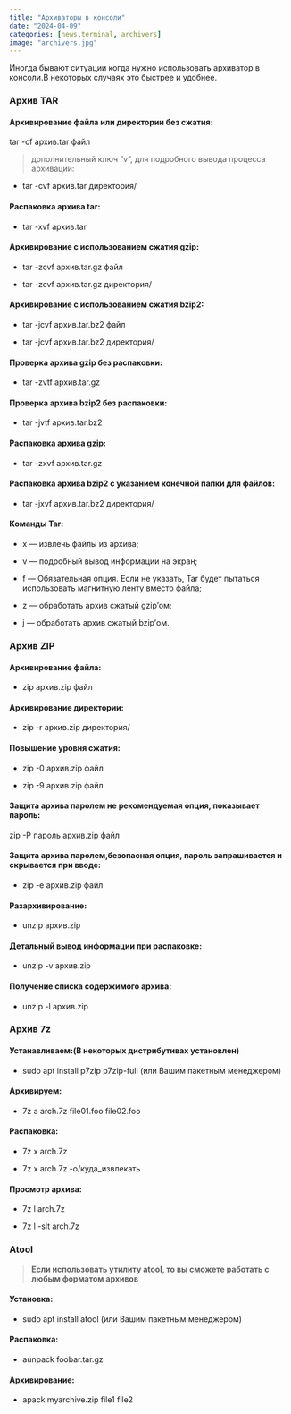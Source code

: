 ```yaml
---
title: "Архиваторы в консоли"
date: "2024-04-09"
categories: [news,terminal, archivers]
image: "archivers.jpg"
---
```


Иногда бывают ситуации когда нужно использовать архиватор в консоли.В некоторых случаях это быстрее и удобнее.

### **Архив TAR**

#### Архивирование файла или директории без сжатия:

tar -cf архив.tar файл

> дополнительный ключ “v”, для подробного вывода процесса архивации:

- tar -cvf архив.tar директория/

#### Распаковка архива tar:

- tar -xvf архив.tar

#### Архивирование с использованием сжатия gzip:

- tar -zcvf архив.tar.gz файл

- tar -zcvf архив.tar.gz директория/

#### Архивирование с использованием сжатия bzip2:

- tar -jcvf архив.tar.bz2 файл

- tar -jcvf архив.tar.bz2 директория/

#### Проверка архива gzip без распаковки:

- tar -zvtf архив.tar.gz

#### Проверка архива bzip2 без распаковки:

- tar -jvtf архив.tar.bz2

#### Распаковка архива gzip:

- tar -zxvf архив.tar.gz

#### Распаковка архива bzip2 с указанием конечной папки для файлов:

- tar -jxvf архив.tar.bz2 директория/

#### **Команды Tar**:

- x — извлечь файлы из архива;

- v — подробный вывод информации на экран;

- f — Обязательная опция. Если не указать, Tar будет пытаться использовать магнитную ленту вместо файла;

- z — обработать архив сжатый gzip’ом;

- j — обработать архив сжатый bzip’ом.

### Архив ZIP

#### Архивирование файла:

- zip архив.zip файл

#### Архивирование директории:

- zip -r архив.zip директория/

#### Повышение уровня сжатия:

- zip -0 архив.zip файл

- zip -9 архив.zip файл

#### Защита архива паролем не рекомендуемая опция, показывает пароль:

zip -P пароль архив.zip файл

#### Защита архива паролем,безопасная опция, пароль запрашивается и скрывается при вводе:

- zip -e архив.zip файл

#### Разархивирование:

- unzip архив.zip

#### Детальный вывод информации при распаковке:

- unzip -v архив.zip

#### Получение списка содержимого архива:

- unzip -l архив.zip

### **Архив 7z**

#### Устанавливаем:(В некоторых дистрибутивах установлен)

- sudo apt install p7zip p7zip-full  (или Вашим пакетным менеджером)

#### Архивируем:

- 7z a arch.7z file01.foo file02.foo

#### Распаковка:

- 7z x arch.7z

- 7z x arch.7z -o/куда_извлекать

#### Просмотр архива:

- 7z l arch.7z

- 7z l -slt arch.7z

### **Atool**

> **Если использовать утилиту atool, то вы сможете работать с любым форматом архивов**

#### Установка:

- sudo apt install atool (или Вашим пакетным менеджером)

#### Распаковка:

- aunpack foobar.tar.gz

#### Архивирование:

- apack myarchive.zip file1 file2
